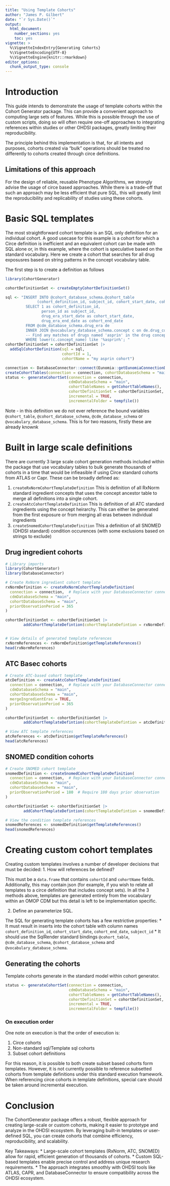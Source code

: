 ```yaml
---
title: "Using Template Cohorts"
author: "James P. Gilbert"
date: "`r Sys.Date()`"
output:
  html_document:
    number_sections: yes
    toc: yes
vignette: >
  %\VignetteIndexEntry{Generating Cohorts}
  %\VignetteEncoding{UTF-8}
  %\VignetteEngine{knitr::rmarkdown}
editor_options:
  chunk_output_type: console
---
```


# Introduction
This guide intends to demonstrate the usage of template cohorts within the Cohort Generator package.
This can provide a convenient approach to computing large sets of features.
While this is possible through the use of custom scripts, doing so will often require one-off approaches to integrating
references within studies or other OHDSI packages, greatly limiting their reproducibility.

The principle behind this implementation is that, for all intents and purposes, cohorts created via "bulk" operations
should be treated no differently to cohorts created through circe definitions.

## Limitations of this approach
For the design of reliable, reusable Phenotype Algorithms, we strongly advise the usage of circe based approaches.
While there is a trade-off that such an approach may be less efficient that pure SQL, this will greatly limit the
reproducibility and replicability of studies using these cohorts.

# Basic SQL templates

The most straightforward cohort template is an SQL only definition for an individual cohort.
A good usecase for this example is a cohort for which a Circe definition is inefficient and an equivalent cohort
can be made with SQL alone or, in this example, where the cohort is speculative based on the standard vocabulary.
Here we create a cohort that searches for all drug exposusres based on string patterns in the concept vocabulary
table.

The first step is to create a definition as follows
```r
library(CohortGenerator)

cohortDefinitionSet <- createEmptyCohortDefinitionSet()

sql <- "INSERT INTO @cohort_database_schema.@cohort_table
              (cohort_definition_id, subject_id, cohort_start_date, cohort_end_date)
         SELECT 1 as cohort_definition_id,
                person_id as subject_id,
                drug_era_start_date as cohort_start_date,
                drug_era_end_date as cohort_end_date
         FROM @cdm_database_schema.drug_era de
         INNER JOIN @vocabulary_database_schema.concept c on de.drug_concept_id = c.concept_id
         -- Find any matches of drugs named 'asprin' in the drug concept table
         WHERE lower(c.concept_name) like '%asprin%'; "
cohortDefinitionSet = cohortDefinitionSet |>
  addSqlCohortDefinition(sql = sql,
                         cohortId = 1,
                         cohortName = "my asprin cohort")

connection <- DatabaseConnector::connect(Eunomia::getEunomiaConnectionDetails())
createCohortTables(connection = connection, cohortDatabaseSchema = "main")
status <- generateCohortSet(connection = connection,
                            cdmDatabaseSchema = "main",
                            cohortTableNames = getCohortTableNames(),
                            cohortDefinitionSet = cohortDefinitionSet,
                            incremental = TRUE,
                            incrementalFolder = tempfile())
```
Note - in this definition we do not ever reference the bound variables `@cohort_table`, `@cohort_database_schema`,
`@cdm_database_schema` or `@vocabulary_database_schema`. This is for two reasons, firstly these are already knownk


# Built in large scale definitions
There are currently 3 large scale cohort generation methods included within the package that use vocabulary tables to
bulk generate thousands of cohorts in a time that would be infieasible if using Circe standard cohorts from ATLAS or
Capr.
These can be broadly defined as:

1. `createRxNormCohortTemplateDefinition` This is definition of all RxNorm standard ingredient concepts that uses the
concept ancestor table to merge all definitions into a single cohort.
2. `createAtcCohortTemplateDefinition` This is definition of all ATC standard ingredients using the
concept heirarchy.
This can either be generated from the first exposure or from merging all eras between individual ingredients
2. `createSnomedCohortTemplateDefinition` This a definition of all SNOMED (OHDSI standard) condition occurences (with
some exclusions based on strings to exclude)

## Drug ingredient cohorts

```r
# Library imports
library(CohortGenerator)
library(DatabaseConnector)

# Create RxNorm ingredient cohort template
rxNormDefinition <- createRxNormCohortTemplateDefinition(
  connection = connection,  # Replace with your DatabaseConnector connection
  cdmDatabaseSchema = "main",
  cohortDatabaseSchema = "main",
  priorObservationPeriod = 365
)

cohortDefinitionSet <- cohortDefinitionSet |>
        addCohortTemplateDefintion(cohortTemplateDefintion = rxNormDefinition)


# View details of generated template references
rxNormReferences <- rxNormDefinition$getTemplateReferences()
head(rxNormReferences)

```

## ATC Basec cohorts
```r
# Create ATC-based cohort template
atcDefinition <- createAtcCohortTemplateDefinition(
  connection = connection,  # Replace with your DatabaseConnector connection
  cdmDatabaseSchema = "main",
  cohortDatabaseSchema = "main",
  mergeIngredientEras = TRUE,
  priorObservationPeriod = 365
)

cohortDefinitionSet <- cohortDefinitionSet |>
        addCohortTemplateDefintion(cohortTemplateDefintion = atcDefinition)

# View ATC template references
atcReferences <- atcDefinition$getTemplateReferences()
head(atcReferences)
```

## SNOMED condition cohorts
```r
# Create SNOMED cohort template
snomedDefinition <- createSnomedCohortTemplateDefinition(
  connection = connection,  # Replace with your DatabaseConnector connection
  cdmDatabaseSchema = "main",
  cohortDatabaseSchema = "main",
  priorObservationPeriod = 180  # Require 180 days prior observation
)

cohortDefinitionSet <- cohortDefinitionSet |>
        addCohortTemplateDefintion(cohortTemplateDefintion = snomedDefinition)

# View the condition template references
snomedReferences <- snomedDefinition$getTemplateReferences()
head(snomedReferences)
```

# Creating custom cohort templates

Creating custom templates involves a number of developer decisions that must be decided:
1. How will references be defined?

This must be a `data.frame` that contains `cohortId` and `cohortName` fields. Additionally, this may contain json (for
example, if you wish to relate all templates to a circe definition that includes concept sets).
In all the 3 methods above, templates are generated entirely from the vocabulary within an OMOP CDM but this detail is
left to be implementation specific.

2. Define an parameterize SQL.

The SQL for generating template cohorts has a few restrictive properties:
* It must result in inserts into the cohort table with column names `cohort_definition_id`, `cohort_start_date`,
`cohort_end_date`, `subject_id`
* It should use the SqlRender standard bindings `@cohort_table`, `@cdm_database_schema`, `@cohort_database_schema` and
`@vocabulary_database_schema`.


## Generating the cohorts

Template cohorts generate in the standard model within cohort generator.
```r
status <- generateCohortSet(connection = connection,
                            cdmDatabaseSchema = "main",
                            cohortTableNames = getCohortTableNames(),
                            cohortDefinitionSet = cohortDefinitionSet,
                            incremental = TRUE,
                            incrementalFolder = tempfile())

```

### On execution order
One note on execution is that the order of
execution is:

1. Circe cohorts
2. Non-standard sql/Template sql cohorts
3. Subset cohort definitions

For this reason, it is possible to both create subset based cohorts form templates. However, it is not
currently possible to reference subsetted cohorts from template definitions under this standard execution framework.
When referencing circe cohorts in template definitions, special care should be taken around incremental execution.

# Conclusion
The CohortGenerator package offers a robust, flexible approach for creating large-scale or custom cohorts, making it easier to prototype and analyze in the OHDSI ecosystem. By leveraging built-in templates or user-defined SQL, you can create cohorts that combine efficiency, reproducibility, and scalability.

Key Takeaways:
* Large-scale cohort templates (RxNorm, ATC, SNOMED) allow for rapid, efficient generation of thousands of cohorts.
* Custom SQL-based templates enable precise control and address unique research requirements.
* The approach integrates smoothly with OHDSI tools like ATLAS, CAPR, and DatabaseConnector to ensure compatibility across the OHDSI ecosystem.

